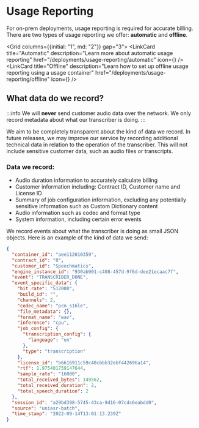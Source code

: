 
# Usage Reporting

For on-prem deployments, usage reporting is required for accurate billing. There are two types of usage reporting we offer: **automatic** and **offline**.

<Grid columns={{initial: "1", md: "2"}} gap="3">
  <LinkCard
    title="Automatic"
    description="Learn more about automatic usage reporting"
    href="/deployments/usage-reporting/automatic"
    icon={<CloudCheckIcon/>}
  />
  <LinkCard
    title="Offline"
    description="Learn how to set up offline usage reporting using a usage container"
    href="/deployments/usage-reporting/offline"
    icon={<ArchiveIcon/>}
  />
</Grid>

## What data do we record?

:::info
We will **never** send customer audio data over the network. We only record metadata about what our transcriber is doing.
:::

We aim to be completely transparent about the kind of data we record. In future releases, we may improve our service by recording additional technical data in relation to the operation of the transcriber. This will not include sensitive customer data, such as audio files or transcripts.

### Data we record:

- Audio duration information to accurately calculate billing
- Customer information including: Contract ID, Customer name and License ID
- Summary of job configuration information, excluding any potentially sensitive information such as Custom Dictionary content
- Audio information such as codec and format type
- System information, including certain error events

We record events about what the transcriber is doing as small JSON objects. Here is an example of the kind of data we send:

```json
{
  "container_id": "aee112010359",
  "contract_id": "0",
  "customer_id": "Speechmatics",
  "engine_instance_id": "930ab901-c408-457d-9f6d-dee21ecaac7f",
  "event": "TRANSCRIBER_DONE",
  "event_specific_data": {
    "bit_rate": "512000",
    "build_id": "",
    "channels": 2,
    "codec_name": "pcm_s16le",
    "file_metadata": {},
    "format_name": "wav",
    "inference": "cpu",
    "job_config": {
      "transcription_config": {
        "language": "en"
      },
      "type": "transcription"
    },
    "license_id": "b6616911c59c40cbbb32ebf442696a14",
    "rtf": 1.975401759147644,
    "sample_rate": "16000",
    "total_received_bytes": 149562,
    "total_received_duration": 2,
    "total_speech_duration": 2
  },
  "session_id": "a29bd398-5745-43ca-9d16-07cdc6eabdd0",
  "source": "uniasr-batch",
  "time_stamp": "2022-09-14T13:01:13.239Z"
}
```